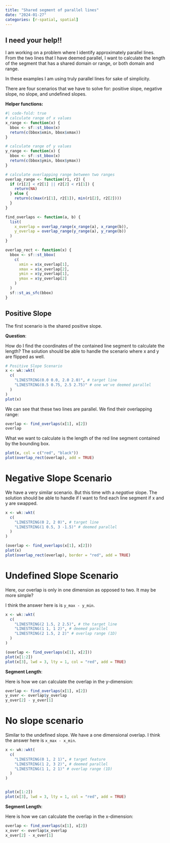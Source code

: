 ```yaml
---
title: "Shared segment of parallel lines"
date: "2024-01-27"
categories: [r-spatial, spatial]
---
```


## I need your help!!

I am working on a problem where I identify approximately parallel lines. From the two lines that I have deemed parallel, I want to calculate the length of the segment that has a shared domain or range, or both domain and range. 

In these examples I am using truly parallel lines for sake of simplicity. 

There are four scenarios that we have to solve for: positive slope, negative slope, no slope, and undefined slopes. 

**Helper functions: **

```r
#| code-fold: true
# calculate range of x values 
x_range <- function(x) {
  bbox <- sf::st_bbox(x)
  return(c(bbox$xmin, bbox$xmax))
}

# calculate range of y values 
y_range <- function(x) {
  bbox <- sf::st_bbox(x)
  return(c(bbox$ymin, bbox$ymax))
}

# calculate overlapping range between two ranges
overlap_range <- function(r1, r2) {
  if (r1[2] < r2[1] || r2[2] < r1[1]) {
    return(NA)
  } else {
    return(c(max(r1[1], r2[1]), min(r1[2], r2[2])))
  }
}

find_overlaps <- function(a, b) {
  list(
    x_overlap = overlap_range(x_range(a), x_range(b)),
    y_overlap = overlap_range(y_range(a), y_range(b))
  )
}

overlap_rect <- function(x) {
  bbox <- sf::st_bbox(
    c(
      xmin = x$x_overlap[1], 
      xmax = x$x_overlap[2],
      ymin = x$y_overlap[1],
      ymax = x$y_overlap[2]
    )
  )
  sf::st_as_sfc(bbox)
}
```




## Positive Slope

The first scenario is the shared positive slope. 

**Question**:

How do I find the coordinates of the contained line segment to calculate the length? The solution should be able to handle the scenario where x and y are flipped as well.

```r
# Positive Slope Scenario
x <- wk::wkt(
  c(
    "LINESTRING(0.0 0.0, 2.0 2.0)", # target line
    "LINESTRING(0.5 0.75, 2.5 2.75)" # one we've deemed parallel
  )
) 
plot(x)
```

We can see that these two lines are parallel. We find their overlapping range:

```r
overlap <- find_overlaps(x[1], x[2])
overlap
```

What we want to calculate is the length of the red line segment contained by the bounding box.

```r
plot(x, col = c("red", "black"))
plot(overlap_rect(overlap), add = TRUE)
```


# Negative Slope Scenario

We have a very similar scenario. But this time with a _negative_ slope. The solution should be able to handle if I want to find each line segment if x and y are swapped.

```r
x <- wk::wkt(
  c(
    "LINESTRING(0 2, 2 0)", # target line
    "LINESTRING(1 0.5, 3 -1.5)" # deemed parallel
  )
)

(overlap <- find_overlaps(x[1], x[2]))
plot(x)
plot(overlap_rect(overlap), border = "red", add = TRUE)
```



# Undefined Slope Scenario

Here, our overlap is only in one dimension as opposed to two. It may be more simple? 

I think the answer here is is `y_max - y_min`. 


```r
x <- wk::wkt(
  c(
    "LINESTRING(2 1.5, 2 2.5)", # the target line 
    "LINESTRING(1 1, 1 2)", # deemed parallel
    "LINESTRING(2 1.5, 2 2)" # overlap range (1D)
  )
)

(overlap <- find_overlaps(x[1], x[2]))
plot(x[1:2])
plot(x[3], lwd = 3, lty = 1, col = "red", add = TRUE)
```


**Segment Length**: 

Here is how we can calculate the overlap in the y-dimension: 

```r
overlap <- find_overlaps(x[1], x[2])
y_over <- overlap$y_overlap
y_over[2] - y_over[1]
```

# No slope scenario

Similar to the undefined slope. We have a one dimensional overlap. I think the answer here is `x_max - x_min`. 

```r
x <- wk::wkt(
  c(
    "LINESTRING(0 1, 2 1)", # target feature
    "LINESTRING(1 2, 3 2)", # deemed parallel
    "LINESTRING(1 1, 2 1)" # overlap range (1D)
  )
)


plot(x[1:2])
plot(x[3], lwd = 3, lty = 1, col = "red", add = TRUE)
```


**Segment Length**: 

Here is how we can calculate the overlap in the x-dimension: 

```r
overlap <- find_overlaps(x[1], x[2])
x_over <- overlap$x_overlap
x_over[2] - x_over[1]
```

